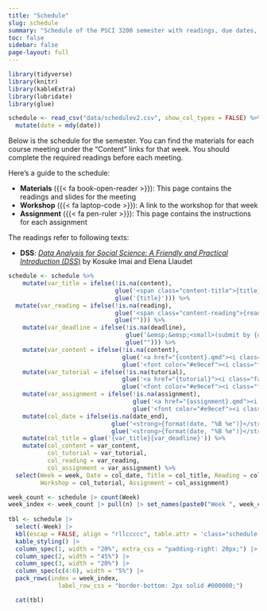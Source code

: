 ```yaml
---
title: "Schedule"
slug: schedule
summary: "Schedule of the PSCI 3200 semester with readings, due dates, and links to materials."
toc: false
sidebar: false
page-layout: full
---
```

           
```r
library(tidyverse)
library(knitr)
library(kableExtra)
library(lubridate)
library(glue)

schedule <- read_csv("data/schedulev2.csv", show_col_types = FALSE) %>% 
  mutate(date = mdy(date))
```
        

Below is the schedule for the semester. You can find the materials for each course meeting under the “Content” links for that week. You should complete the required readings before each meeting.

Here's a guide to the schedule: 

- **Materials** ({{< fa book-open-reader >}}): This page contains the readings and slides for the meeting
- **Workshop** ({{< fa laptop-code >}}): A link to the workshop for that week 
- **Assignment** ({{< fa pen-ruler >}}): This page contains the instructions for each assignment

The readings refer to following texts:   

- **DSS**: [*Data Analysis for Social Science: A Friendly and Practical Introduction (DSS*)](https://press.princeton.edu/books/paperback/9780691199436/data-analysis-for-social-science) by Kosuke Imai and Elena Llaudet
<!-- - **TCD**: [*Thinking clearly with data: A guide to quantitative reasoning and analysis*](https://moderndive.com/index.html) by Ethan Bueno de Mesquita and Anthony Fowler -->


<!-- - **MD**: [*Statistical Inference via Data Science: A ModernDive into R and the Tidyverse*](https://moderndive.com/index.html) by Chester Ismay and Albert Y. Kim -->
<!-- - **IMS**: [*Introduction to Modern Statistics*](https://www.openintro.org/book/ims/) by Mine Çetinkaya-Rundel and Johanna Hardin. -->

 
```r
schedule <- schedule %>%  
    mutate(var_title = ifelse(!is.na(content),
                              glue('<span class="content-title">{title}</span>'),
                              glue('{title}'))) %>%
  mutate(var_reading = ifelse(!is.na(reading),
                              glue('<span class="content-reading">{reading}</span>'),
                              glue(""))) %>%
    mutate(var_deadline = ifelse(!is.na(deadline),
                                 glue('&emsp;&emsp;<small>(submit by {deadline})</small>'),
                                 glue(""))) %>%
    mutate(var_content = ifelse(!is.na(content),
                                glue('<a href="{content}.qmd"><i class="fa-solid fa-book-open-reader fa-lg"></i></a>'),
                                glue('<font color="#e9ecef"><i class="fa-solid fa-book-open-reader fa-lg"></i></font>'))) %>%
    mutate(var_tutorial = ifelse(!is.na(tutorial),
                                glue('<a href="{tutorial}"><i class="fa-solid fa-laptop-code fa-lg"></i></a>'),
                                glue('<font color="#e9ecef"><i class="fa-solid fa-laptop-code fa-lg"></i></font>'))) %>%
    mutate(var_assignment = ifelse(!is.na(assignment),
                                   glue('<a href="{assignment}.qmd"><i class="fa-solid fa-pen-ruler fa-lg"></i></a>'),
                                   glue('<font color="#e9ecef"><i class="fa-solid fa-pen-ruler fa-lg"></i></font>'))) %>%
    mutate(col_date = ifelse(is.na(date_end),
                             glue('<strong>{format(date, "%B %e")}</strong>'),
                             glue('<strong>{format(date, "%B %e")}</strong>–<strong>{format(date_end, "%B %e")}</strong>'))) %>%
    mutate(col_title = glue('{var_title}{var_deadline}')) %>%
    mutate(col_content = var_content,
           col_tutorial = var_tutorial,
           col_reading = var_reading,
           col_assignment = var_assignment) %>%
  select(Week = week, Date = col_date, Title = col_title, Reading = col_reading, Materials = col_content,
         Workshop = col_tutorial, Assignment = col_assignment) 

week_count <- schedule |> count(Week)
week_index <- week_count |> pull(n) |> set_names(paste0("Week ", week_count$Week))
 
tbl <- schedule |>
  select(-Week) |>
  kbl(escap = FALSE, align = "rllccccc", table.attr = 'class="schedule-table"') |>
  kable_styling() |>
  column_spec(1, width = "20%", extra_css = "padding-right: 20px;") |>  
  column_spec(2, width = "45%") |>  
  column_spec(3, width = "20%") |>  
  column_spec(c(4:6), width = "5%") |>
  pack_rows(index = week_index,
              label_row_css = "border-bottom: 2px solid #000000;")

  cat(tbl)
```
  

